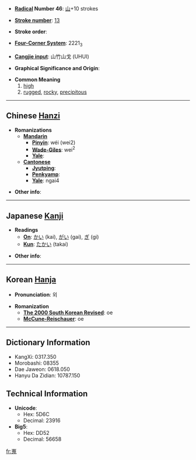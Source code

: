 * '''[[Wiktionary:Chinese radical index| Radical]] Number 46''': [[Wiktionary:Chinese radical index 山|山]]+10 strokes

* '''[[Wiktionary:Chinese total strokes index|Stroke number]]''': [[Wiktionary:Chinese total strokes index 13|13]]

* '''Stroke order''': 

* '''[[Wiktionary:Chinese four corner index|Four-Corner System]]''': 2221<sub>3</sub>

* '''[[Wiktionary:Chinese Cangjie index|Cangjie input]]''': 山竹山戈 (UHUI)

* '''Graphical Significance and Origin''': 

* '''Common Meaning'''
*#[[high]]
*# [[rugged]], [[rocky]], [[precipitous]]

----

== Chinese [[Hanzi]] ==

* '''Romanizations'''
** '''[[Mandarin]]'''
*** '''[[Pinyin]]''': wéi (wei2)
*** '''[[Wade-Giles]]''': wei<sup>2</sup>
*** '''[[Yale]]''': 
** '''[[Cantonese]]'''
*** '''[[Jyutping]]''':
*** '''[[Penkyamp]]''': 
*** '''[[Yale]]''': ngai4

* '''Other info''': 

----

== Japanese [[Kanji]] ==

* '''Readings'''
** '''[[On]]''': [[かい]] (kai), [[がい]] (gai), [[ぎ]] (gi)
** '''[[Kun]]''': [[たかい]] (takai)

* '''Other info''':  

----

== Korean [[Hanja]] ==

* '''Pronunciation''': 외

* '''Romanization'''
** '''[[The 2000 South Korean Revised Romanization|The 2000 South Korean Revised]]''': oe
** '''[[McCune-Reischauer]]''': oe

----

== Dictionary Information ==

* KangXi: 0317.350
* Morobashi: 08355
* Dae Jaweon: 0618.050
* Hanyu Da Zidian: 10787.150

== Technical Information ==

* '''Unicode''':
** Hex: 5D6C
** Decimal: 23916
* '''Big5''':
** Hex: DD52
** Decimal: 56658

[[fr:嵬]]